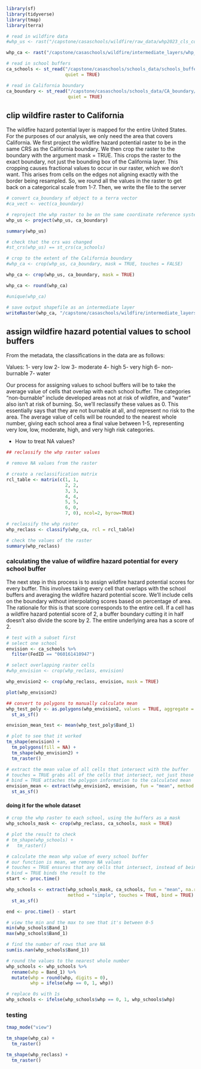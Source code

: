 ```r
library(sf)
library(tidyverse)
library(tmap)
library(terra)
```

```r
# read in wildfire data
#whp_us <- rast("/capstone/casaschools/wildfire/raw_data/whp2023_cls_conus.tif")

whp_ca <- rast("/capstone/casaschools/wildfire/intermediate_layers/whp_ca.tif")

# read in school buffers
ca_schools <- st_read("/capstone/casaschools/schools_data/schools_buffer_clip/schools_buffer_clip.shp",
                      quiet = TRUE)

# read in California boundary
ca_boundary <- st_read("/capstone/casaschools/schools_data/CA_boundary/CA_boundary.shp",
                       quiet = TRUE)
```


## clip wildfire raster to California

The wildfire hazard potential layer is mapped for the entire United States. For the purposes of our analysis, we only need the area that covers California. We first project the wildfire hazard potential raster to be in the same CRS as the California boundary. We then crop the raster to the boundary with the argument mask = TRUE. This crops the raster to the exact boundary, not just the bounding box of the California layer. This cropping causes fractional values to occur in our raster, which we don't want. This arises from cells on the edges not aligning exactly with the border being resampled. So, we round all the values in the raster to get back on a categorical scale from 1-7. Then, we write the file to the server

```r
# convert ca_boundary sf object to a terra vector
#ca_vect <- vect(ca_boundary)

# reproject the whp raster to be on the same coordinate reference system as the California polygon
whp_us <- project(whp_us, ca_boundary)

summary(whp_us)

# check that the crs was changed
#st_crs(whp_us) == st_crs(ca_schools)

# crop to the extent of the California boundary
#whp_ca <- crop(whp_us, ca_boundary, mask = TRUE, touches = FALSE)

whp_ca <- crop(whp_us, ca_boundary, mask = TRUE)

whp_ca <- round(whp_ca)

#unique(whp_ca)

# save output shapefile as an intermediate layer
writeRaster(whp_ca, "/capstone/casaschools/wildfire/intermediate_layers/whp_ca.tif")
```


## assign wildfire hazard potential values to school buffers

From the metadata, the classifications in the data are as follows:

Values:
1- very low
2- low
3- moderate
4- high
5- very high
6- non-burnable
7- water

Our process for assigning values to school buffers will be to take the average value of cells that overlap with each school buffer. The categories "non-burnable" include developed areas not at risk of wildfire, and "water" also isn't at risk of burning. So, we'll reclassify these values as 0. This essentially says that they are not burnable at all, and represent no risk to the area. The average value of cells will be rounded to the nearest whole number, giving each school area a final value between 1-5, representing very low, low, moderate, high, and very high risk categories.

- How to treat NA values?

```r
## reclassify the whp raster values

# remove NA values from the raster

# create a reclassification matrix
rcl_table <- matrix(c(1, 1,
                      2, 2,
                      3, 3,
                      4, 4,
                      5, 5,
                      6, 0,
                      7, 0), ncol=2, byrow=TRUE)

# reclassify the whp raster
whp_reclass <- classify(whp_ca, rcl = rcl_table)

# check the values of the raster
summary(whp_reclass)
```

### calculating the value of wildfire hazard potential for every school buffer

The next step in this process is to assign wildfire hazard potential scores for every buffer. This involves taking every cell that overlaps with the school buffers and averaging the wildfire hazard potential score. We'll include cells on the boundary without interpolating scores based on percentage of area. The rationale for this is that score corresponds to the entire cell. If a cell has a wildfire hazard potential score of 2, a buffer boundary cutting it in half doesn't also divide the score by 2. The entire underlying area has a score of 2.

```r
# test with a subset first
# select one school
envision <- ca_schools %>% 
  filter(FedID == "060161410947")

# select overlapping raster cells
#whp_envision <- crop(whp_reclass, envision)

whp_envision2 <- crop(whp_reclass, envision, mask = TRUE)

plot(whp_envision2)

## convert to polygons to manually calculate mean
whp_test_poly <- as.polygons(whp_envision2, values = TRUE, aggregate = FALSE) %>% 
  st_as_sf()

envision_mean_test <- mean(whp_test_poly$Band_1)

# plot to see that it worked
tm_shape(envision) +
  tm_polygons(fill = NA) +
  tm_shape(whp_envision2) +
  tm_raster()

# extract the mean value of all cells that intersect with the buffer
# touches = TRUE grabs all of the cells that intersect, not just those fully contained within the polygon
# bind = TRUE attaches the polygon information to the calculated mean
envision_mean <- extract(whp_envision2, envision, fun = "mean", method = "simple", ID = TRUE, touches = TRUE, bind = TRUE) %>% 
  st_as_sf()
```


#### doing it for the whole dataset

```r
# crop the whp raster to each school, using the buffers as a mask
whp_schools_mask <- crop(whp_reclass, ca_schools, mask = TRUE)

# plot the result to check
# tm_shape(whp_schools) +
#   tm_raster()

# calculate the mean whp value of every school buffer
# our function is mean, we remove NA values
# touches = TRUE ensures that any cells that intersect, instead of being fully contained, are included
# bind = TRUE binds the result to the 
start <- proc.time()

whp_schools <- extract(whp_schools_mask, ca_schools, fun = "mean", na.rm = TRUE, 
                       method = "simple", touches = TRUE, bind = TRUE) %>% 
  st_as_sf()

end <- proc.time() - start

# view the min and the max to see that it's between 0-5
min(whp_schools$Band_1)
max(whp_schools$Band_1)

# find the number of rows that are NA
sum(is.nan(whp_schools$Band_1))

# round the values to the nearest whole number
whp_schools <- whp_schools %>% 
  rename(whp = Band_1) %>% 
  mutate(whp = round(whp, digits = 0),
         whp = ifelse(whp == 0, 1, whp))

# replace 0s with 1s
whp_schools <- ifelse(whp_schools$whp == 0, 1, whp_schools$whp)
```


### testing 

```r
tmap_mode("view")

tm_shape(whp_ca) +
  tm_raster()

tm_shape(whp_reclass) +
  tm_raster()
```

